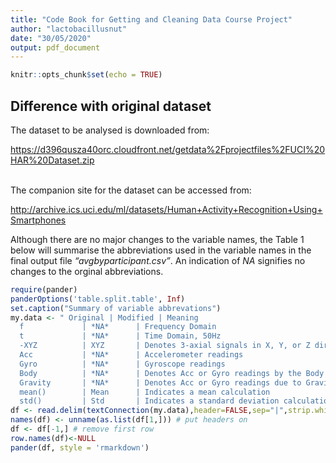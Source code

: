 ```yaml
---
title: "Code Book for Getting and Cleaning Data Course Project"
author: "lactobacillusnut"
date: "30/05/2020"
output: pdf_document
---
```


```r
knitr::opts_chunk$set(echo = TRUE)
```

## Difference with original dataset

The dataset to be analysed is downloaded from:

<https://d396qusza40orc.cloudfront.net/getdata%2Fprojectfiles%2FUCI%20HAR%20Dataset.zip>  
\  

The companion site for the dataset can be accessed from:

<http://archive.ics.uci.edu/ml/datasets/Human+Activity+Recognition+Using+Smartphones>
\  

Although there are no major changes to the variable names, the Table 1 below will summarise the abbreviations used in the variable names in the final output file *"avgbyparticipant.csv"*. An indication of *NA* signifies no changes to the orginal abbreviations.


```r
require(pander)
panderOptions('table.split.table', Inf)
set.caption("Summary of variable abbrevations")
my.data <- " Original | Modified | Meaning
  f             | *NA*      | Frequency Domain           
  t             | *NA*      | Time Domain, 50Hz
  -XYZ          | XYZ       | Denotes 3-axial signals in X, Y, or Z directions
  Acc           | *NA*      | Accelerometer readings
  Gyro          | *NA*      | Gyroscope readings
  Body          | *NA*      | Denotes Acc or Gyro readings by the Body
  Gravity       | *NA*      | Denotes Acc or Gyro readings due to Gravity
  mean()        | Mean      | Indicates a mean calculation
  std()         | Std       | Indicates a standard deviation calculation"
df <- read.delim(textConnection(my.data),header=FALSE,sep="|",strip.white=TRUE,stringsAsFactors=FALSE)
names(df) <- unname(as.list(df[1,])) # put headers on
df <- df[-1,] # remove first row
row.names(df)<-NULL
pander(df, style = 'rmarkdown')
```